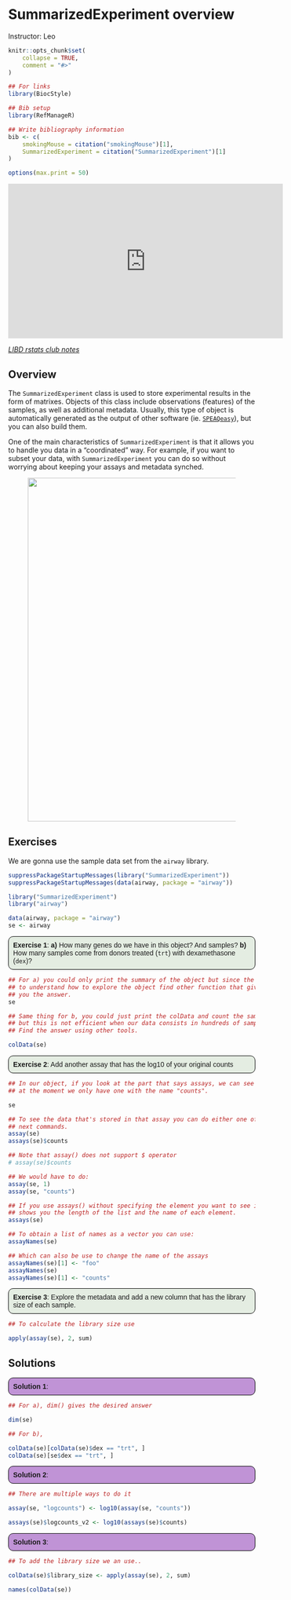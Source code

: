 # SummarizedExperiment overview

Instructor: Leo

```r
knitr::opts_chunk$set(
    collapse = TRUE,
    comment = "#>"
)
```


```r
## For links
library(BiocStyle)

## Bib setup
library(RefManageR)

## Write bibliography information
bib <- c(
    smokingMouse = citation("smokingMouse")[1],
    SummarizedExperiment = citation("SummarizedExperiment")[1]
)

options(max.print = 50)
```

<iframe width="560" height="315" src="https://www.youtube.com/embed/lqxtgpD-heM" frameborder="0" allow="accelerometer; autoplay; clipboard-write; encrypted-media; gyroscope; picture-in-picture" allowfullscreen></iframe>

[_LIBD rstats club notes_](https://docs.google.com/document/d/1umDODmdQldf5w2lNDoFe-unmezHPonpCiKD270VwkrQ/edit?usp=sharing)

## Overview

The `SummarizedExperiment` class is used to store experimental results in the form of matrixes. Objects of this class include observations (features) of the samples, as well as additional metadata. Usually, this type of object is automatically generated as the output of other software (ie. [`SPEAQeasy`](https://doi.org/10.1186/s12859-021-04142-3)), but you can also build them. 

One of the main characteristics of `SummarizedExperiment` is that it allows you to handle you data in a "coordinated" way. For example, if you want to subset your data, with `SummarizedExperiment` you can do so without worrying about keeping your assays and metadata synched.

<figure>
    <img src="Figures/se_structure.png" width="700px" align=center />
</figure>


## Exercises

We are gonna use the sample data set from the `airway` library.

```r
suppressPackageStartupMessages(library("SummarizedExperiment"))
suppressPackageStartupMessages(data(airway, package = "airway"))
```

```r
library("SummarizedExperiment")
library("airway")

data(airway, package = "airway")
se <- airway
```

<style>
p.exercise  {
background-color: #E4EDE2;
padding: 9px;
border: 1px solid black;
border-radius: 10px;
font-family: sans-serif;
}

</style>

<p class="exercise">
**Exercise 1**:
**a)** How many genes do we have in this object? And samples?
**b)** How many samples come from donors treated (`trt`) with dexamethasone (`dex`)? 
</p>


```r
## For a) you could only print the summary of the object but since the idea is
## to understand how to explore the object find other function that gives
## you the answer.
se

## Same thing for b, you could just print the colData and count the samples,
## but this is not efficient when our data consists in hundreds of samples.
## Find the answer using other tools.

colData(se)
```

<p class="exercise">
**Exercise 2**:
Add another assay that has the log10 of your original counts
</p>

```r
## In our object, if you look at the part that says assays, we can see that
## at the moment we only have one with the name "counts".

se

## To see the data that's stored in that assay you can do either one of the
## next commands.
assay(se)
assays(se)$counts

## Note that assay() does not support $ operator
# assay(se)$counts

## We would have to do:
assay(se, 1)
assay(se, "counts")

## If you use assays() without specifying the element you want to see it
## shows you the length of the list and the name of each element.
assays(se)

## To obtain a list of names as a vector you can use:
assayNames(se)

## Which can also be use to change the name of the assays
assayNames(se)[1] <- "foo"
assayNames(se)
assayNames(se)[1] <- "counts"
```


<p class="exercise">
**Exercise 3**:
Explore the metadata and add a new column that has the library size of each sample. 
</p>

```r
## To calculate the library size use

apply(assay(se), 2, sum)
```


## Solutions

<style>
p.solution  {
background-color: #C093D6;
padding: 9px;
border: 1px solid black;
border-radius: 10px;
font-family: sans-serif;
}
</style>


<p class="solution">
**Solution 1**:
</p>

```r
## For a), dim() gives the desired answer

dim(se)

## For b),

colData(se)[colData(se)$dex == "trt", ]
colData(se)[se$dex == "trt", ]
```


<p class="solution">
**Solution 2**:
</p>

```r
## There are multiple ways to do it

assay(se, "logcounts") <- log10(assay(se, "counts"))

assays(se)$logcounts_v2 <- log10(assays(se)$counts)
```

<p class="solution">
**Solution 3**:
</p>

```r
## To add the library size we an use..

colData(se)$library_size <- apply(assay(se), 2, sum)

names(colData(se))
```

